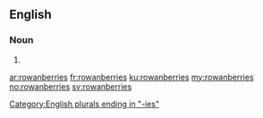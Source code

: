 ==English==

===Noun===
{{head|en|plural}}

# {{plural of|rowanberry|lang=en}}

[[Category:English plurals ending in "-ies"]]

[[ar:rowanberries]]
[[fr:rowanberries]]
[[ku:rowanberries]]
[[my:rowanberries]]
[[no:rowanberries]]
[[sv:rowanberries]]